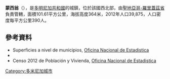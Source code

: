 '''蒙西翁'''（{{lang-es|Monción}}），是[[多明尼加共和國|多明尼加共和國]]的城鎮，位於該國西北部，由[[聖地亞哥-羅里蓋茲省|聖地亞哥-羅里蓋茲省]]負責管轄，面積101.61平方公里，海拔高度364米，2012年人口39,875，人口密度每平方公里390人。

==參考資料==
*Superficies a nivel de municipios, [https://web.archive.org/web/20090417021712/http://one.gob.do/index.php?option=com_content&task=view&id=63&Itemid=283 Oficina Nacional de Estadistica]
*{{cite book
  | last = De la Fuente
  | first = Santiago
  | title = Geografía Dominicana
  | publisher = Editora Colegial Quisqueyana
  | date = 1976
  | location = Santo Domingo, Dominican Republic
  | language = es }}
*Censo 2012 de Población y Vivienda, [http://one.gob.do/ Oficina Nacional de Estadistica]

{{coord|19|25|N|71|10|W|display=title|region:DO_type:city_source:GNS-enwiki}}

{{DominicanRepublic-geo-stub}}
[[Category:多米尼加城市|Category:多米尼加城市]]